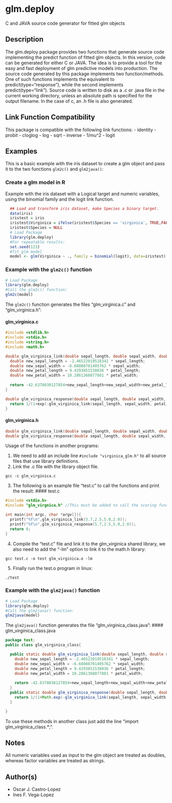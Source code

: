 # glm.deploy

C and JAVA source code generator for fitted glm objects

## Description
The glm.deploy package provides two functions that generate source code implementing the predict function of fitted glm objects. In this version, code can be generated for either C or JAVA. The idea is to provide a tool for the easy and fast deployment of glm predictive models into production. The source code generated by this package implements two function/methods. One of such functions implements the equivalent to predict(type="response"), while the second implements predict(type="link"). Source code is written to disk as a .c or .java file in the current working directory, unless an absolute path is specified for the output filename. In the case of c, an .h file is also generated.

## Link Function Compatibility
This package is compatible with the following link functions:
  - identity
  - probit
  - cloglog
  - log
  - sqrt
  - inverse
  - 1/mu^2
  - logit

## Examples
This is a basic example with the iris dataset to create a glm object and pass it to the two functions `glm2c()` and `glm2java()`:

### Create a glm model in R
Example with the iris dataset with a Logical target and numeric variables, using the binomial family and the logit link function.
```r
  ## Load and transform iris dataset, make Species a binary target.
  data(iris)
  iristest = iris
  iristest$Virginica = ifelse(iristest$Species == 'virginica', TRUE,FALSE)
  iristest$Species = NULL
  # Load Package
  library(glm.deploy)
  #For repeatable results:
  set.seed(123)
  #fit glm model
  model <- glm(Virginica ~ ., family = binomial(logit), data=iristest)
```
### Example with the `glm2c()` function
```r
# Load Package
library(glm.deploy)
#Call the glm2c() function:
glm2c(model)
```
The `glm2c()` function generates the files "glm_virginica.c" and "glm_virginica.h":

#### glm_virginica.c
```c 
#include <stdlib.h>
#include <stdio.h>
#include <string.h>
#include <math.h>

double glm_virginica_link(double sepal_length, double sepal_width, double petal_length, double petal_width){
  double new_sepal_length = -2.46522019518341 * sepal_length;
  double new_sepal_width = -6.68088701405762 * sepal_width;
  double new_petal_length = 9.4293851538836 * petal_length;
  double new_petal_width = 18.2861368877881 * petal_width;
  
  return -42.6378038127854+new_sepal_length+new_sepal_width+new_petal_length+new_petal_width;
}

double glm_virginica_response(double sepal_length, double sepal_width, double petal_length, double petal_width){
  return 1/(1+exp(-glm_virginica_link(sepal_length, sepal_width, petal_length, petal_width)));
}
```
#### glm_virginica.h
```c 
double glm_virginica_link(double sepal_length, double sepal_width, double petal_length, double petal_width);
double glm_virginica_response(double sepal_length, double sepal_width, double petal_length, double petal_width);
```

Usage of the functions in another programs:

1) We need to add an include line `#include "virginica_glm.h"` to all source files that use library definitions.
2) Link the .c file with the library object file.
```
gcc -c glm_virginica.c
```
3) The following is an example file "test.c" to call the functions and print the result:
#### test.c
```c 
#include <stdio.h>
#include "glm_virgnica.h" //This must be added to call the scoring functions.

int main(int argc, char *argv[]){
  printf("%f\n",glm_virginica_link(5.7,2.5,5.0,2.0));
  printf("%f\n",glm_virginica_response(5.7,2.5,5.0,2.0));
  return 0;
}
```

4) Compile the "test.c" file and link it to the glm_virginica shared library, we also need to add the "-lm" option to link it to the math.h library:
```
gcc test.c -o test glm_virginica.o -lm
```
5) Finally run the test.o program in linux:
```
./test
```
### Example with the `glm2java()` function
```r
# Load Package
library(glm.deploy)
#Call the glm2java() function:
glm2java(model)
```
The `glm2java()` function generates the file "glm_virginica_class.java":
#### glm_virginica_class.java
```java
package test;
public class glm_virginica_class{

  public static double glm_virginica_link(double sepal_length, double sepal_width, double petal_length, double petal_width){
    double new_sepal_length = -2.46522019518341 * sepal_length;
    double new_sepal_width = -6.68088701405762 * sepal_width;
    double new_petal_length = 9.4293851538836 * petal_length;
    double new_petal_width = 18.2861368877881 * petal_width;
  
    return -42.6378038127854+new_sepal_length+new_sepal_width+new_petal_length+new_petal_width;
  }
  public static double glm_virginica_response(double sepal_length, double sepal_width, double petal_length, double petal_width){
    return 1/(1+Math.exp(-glm_virginica_link(sepal_length, sepal_width, petal_length, petal_width)));
  }

}
```
To use these methods in another class just add the line "import glm_virginica_class.*;".

## Notes
All numeric variables used as input to the glm object are treated as doubles, whereas factor variables are treated as strings.

## Author(s)
  - Oscar J. Castro-Lopez
  - Ines F. Vega-Lopez
